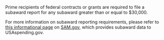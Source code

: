 Prime recipients of federal contracts or grants are required to file
a subaward report for any subaward greater than or equal to $30,000.

For more information on subaward reporting requirements, please refer to
 <a target="_blank" rel="noopener noreferrer"  href="https://www.sam.gov/fsrs">this informational page</a>
 on <a target="_blank" rel="noopener noreferrer"  href="https://www.sam.gov">SAM.gov</a>, which provides subaward data to USAspending.gov.
